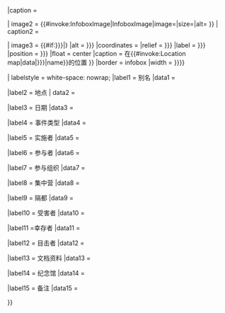 {{Infobox
|name = Infobox Holocaust Event

|bodystyle = width:24em !important;
|abovestyle = background-color: #f8eaba; text-align: center; font-size:1.5em; padding:0.2em; line-height:1.4em !important;

|above = {{{name|}}}
|image = {{#invoke:InfoboxImage|InfoboxImage|image={{{image|}}}|size={{{image_size|}}}|alt={{{image_alt|}}}|thumbtime={{{thumbtime|}}}}}
|caption = {{{caption|}}}

| image2     = {{#invoke:InfoboxImage|InfoboxImage|image={{{image_map|}}}|size={{{map_size|}}}|alt={{{map_alt|}}} }}
| caption2   = {{{map_caption|}}}

| image3     = {{#if:{{{location map|{{{pushpin_map|}}}}}}|{{Location map|{{{location map|{{{pushpin_map|}}}}}}
|alt = {{{map alt|{{{pushpin_map_alt|}}}}}}
|coordinates = {{{coordinates|}}}
|relief = {{{map relief|{{{pushpin_map_relief|}}}}}}
|label = {{{map label|{{{pushpin_label|}}}}}}
|position = {{{map label position|{{{pushpin_label_position|}}}}}}
|float = center
|caption = {{if empty|{{{map caption|}}}|{{{pushpin_map_caption|}}}|{{{name|{{PAGENAMEBASE}}}}}在{{#invoke:Location map|data|{{{location map|{{{pushpin_map|}}}}}}|name}}的位置 }}
|border = infobox
|width = {{if empty|{{{map size|}}}|{{{pushpin_map_width|}}}}}
}}}}

| labelstyle = white-space: nowrap;
|label1 = 别名
|data1 = {{{AKA|}}}

|label2 = 地点
| data2      = {{br separated entries
  |1 = {{{location|}}}
  |2 = {{{coordinates|}}}
  }}

|label3 = 日期
|data3 = {{{date|}}}

|label4 = 事件类型
|data4 ={{{incident_type|}}}

|label5 = 实施者
|data5 = {{{perpetrators|}}}

|label6 = 参与者
|data6 = {{{participants|}}}

|label7 = 参与组织
|data7 ={{{organizations|}}}

|label8 = 集中营
|data8 ={{{camp|}}}

|label9 = 隔都
|data9 ={{{ghetto|}}}

|label10 = 受害者
|data10 = {{{victims|}}}

|label11 =幸存者
|data11 = {{{survivors|}}}

|label12 = 目击者
|data12 = {{{witnesses|}}}

|label13 = 文档资料
|data13 = {{{documentation|}}}

|label14 = 纪念馆
|data14 = {{{memorials|}}}

|label15 = 备注
|data15 = {{{notes|}}}

}}<noinclude>
{{documentation}}
<!--
{{clear}}
<pre>{{Infobox holocaust event
  |name    = (Event_Name)
  |image     = (Image_Name)
  |image_size      = (Default is 220px)
  |caption  = (Image_Caption)
  |AKA            = (Also known as)
  |location   = (地点)
  |date       = (时间)
  |incident type = (事件类型)
  |perpetrators    = (实施者)
  |participants    = (参与者)
  |organizations = (参与组织)
  |camp = (营区)
  |ghetto = (Ghetto)
  |victims    = (受害者)
  |survivors = (幸存者)
  |witnesses = (目击者)
  |documentation = (文档资料)
  |memorials = (纪念馆)
  |notes  = (备注)
}}</pre>
-->
[[Category:历史信息框模板|{{PAGENAME}}]]

</noinclude>